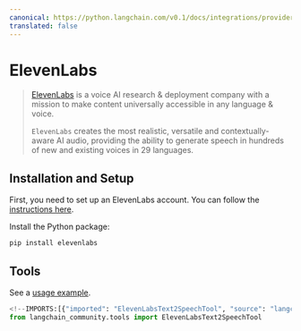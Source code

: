 ```yaml
---
canonical: https://python.langchain.com/v0.1/docs/integrations/providers/elevenlabs
translated: false
---
```


# ElevenLabs

>[ElevenLabs](https://elevenlabs.io/about) is a voice AI research & deployment company
> with a mission to make content universally accessible in any language & voice.
>
>`ElevenLabs` creates the most realistic, versatile and contextually-aware
> AI audio, providing the ability to generate speech in hundreds of
> new and existing voices in 29 languages.

## Installation and Setup

First, you need to set up an ElevenLabs account. You can follow the
[instructions here](https://docs.elevenlabs.io/welcome/introduction).

Install the Python package:

```bash
pip install elevenlabs
```

## Tools

See a [usage example](/docs/integrations/tools/eleven_labs_tts).

```python
<!--IMPORTS:[{"imported": "ElevenLabsText2SpeechTool", "source": "langchain_community.tools", "docs": "https://api.python.langchain.com/en/latest/tools/langchain_community.tools.eleven_labs.text2speech.ElevenLabsText2SpeechTool.html", "title": "ElevenLabs"}]-->
from langchain_community.tools import ElevenLabsText2SpeechTool
```